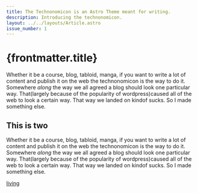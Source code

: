 ```yaml
---
title: The Technonomicon is an Astro Theme meant for writing.
description: Introducing the technonomicon.
layout: ../../layouts/Article.astro
issue_number: 1
---
```


# {frontmatter.title}

Whether it be a course, blog, tabloid, manga, if you want to write a lot of content and publish it on the web the technonomicon is the way to do it. Somewhere _along_ the way we all agreed a blog should look one particular way. That<span class="text-xs">(largely because of the popularity of wordpress)</span>caused all of the web to look a certain way. That way we landed on kindof sucks. So I made something else.

## This is two

Whether it be a course, blog, tabloid, manga, if you want to write a lot of content and publish it on the web the technonomicon is the way to do it. Somewhere _along_ the way we all agreed a blog should look one particular way. That<span class="text-xs">(largely because of the popularity of wordpress)</span>caused all of the web to look a certain way. That way we landed on kindof sucks. So I made something else.

[living](living)
